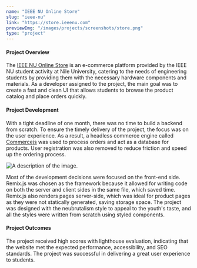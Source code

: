 ```yaml
---
name: "IEEE NU Online Store"
slug: "ieee-nu"
link: "https://store.ieeenu.com"
previewImg: "/images/projects/screenshots/store.png"
type: "project"
---
```


#### Project Overview

The [IEEE NU Online Store](https://store.ieeenu.com) is an e-commerce platform provided by the IEEE NU student activity at Nile University, catering to the needs of engineering students by providing them with the necessary hardware components and materials. As a developer assigned to the project, the main goal was to create a fast and clean UI that allows students to browse the product catalog and place orders quickly.

#### Project Development

With a tight deadline of one month, there was no time to build a backend from scratch. To ensure the timely delivery of the project, the focus was on the user experience. As a result, a headless commerce engine called [Commercejs](https://commercejs.com) was used to process orders and act as a database for products. User registration was also removed to reduce friction and speed up the ordering process.

<picture>
  <source srcSet="/images/projects/store-ui.webp" type="image/webp" />
  <img src="/images/projects/store-ui.png" alt="A description of the image." loading="lazy" decoding="async" />
</picture>

Most of the development decisions were focused on the front-end side. Remix.js was chosen as the framework because it allowed for writing code on both the server and client sides in the same file, which saved time. Remix.js also renders pages server-side, which was ideal for product pages as they were not statically generated, saving storage space. The project was designed with the neubrutalism style to appeal to the youth's taste, and all the styles were written from scratch using styled components.


#### Project Outcomes

<picture>
  <ImageFrame src="/images/projects/snapshots/store-snapshot.png" alt="Lighthouse's analysis of the website" loading="lazy" decoding="async" caption="Lighthouse's analysis of the website" />
</picture>

The project received high scores with lighthouse evaluation, indicating that the website met the expected performance, accessibility, and SEO standards. The project was successful in delivering a great user experience to students.
